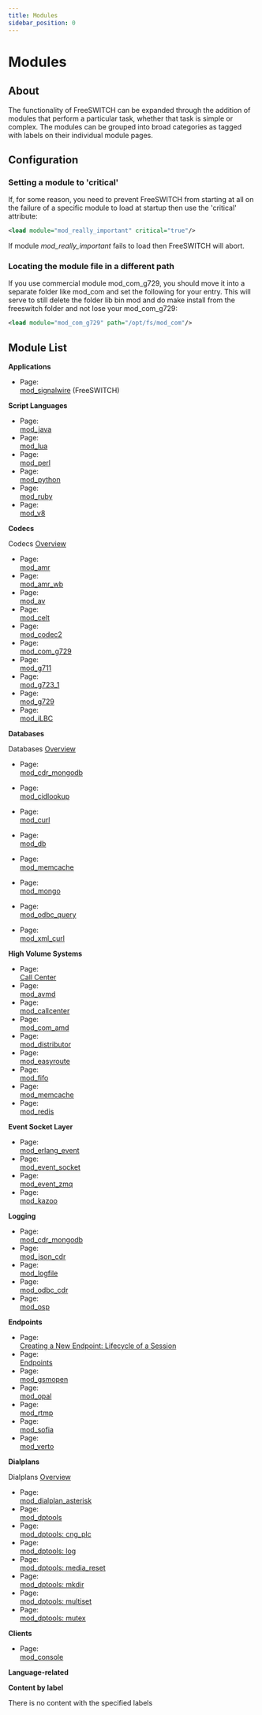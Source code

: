 ```yaml
---
title: Modules
sidebar_position: 0
---
```


# Modules 


## About

The functionality of FreeSWITCH can be expanded through the addition of modules that perform a particular task, whether that task is simple or complex. The modules can be grouped into broad categories as tagged with labels on their individual module pages.

## Configuration

### Setting a module to 'critical'

If, for some reason, you need to prevent FreeSWITCH from starting at all on the failure of a specific module to load at startup then use the 'critical' attribute:

```xml
<load module="mod_really_important" critical="true"/>
```

If module _mod\_really\_important_ fails to load then FreeSWITCH will abort.

### Locating the module file in a different path

If you use commercial module mod\_com\_g729, you should move it into a separate folder like mod\_com and set the following for your entry. This will serve to still delete the folder lib bin mod and do make install from the freeswitch folder and not lose your mod\_com\_g729:

```xml
<load module="mod_com_g729" path="/opt/fs/mod_com"/>
```

## Module List

**Applications**

* Page:  
[mod\_signalwire](./mod_signalwire_19595544.mdx) (FreeSWITCH)

**Script Languages**

* Page:  
[mod\_java](./mod_java_3966491.mdx)
* Page:  
[mod\_lua](./mod_lua_1048944.mdx)
* Page:  
[mod\_perl](./mod_perl_1048930.mdx)
* Page:  
[mod\_python](./mod_python_1048940.mdx)
* Page:  
[mod\_ruby](./mod_ruby_5046429.mdx)
* Page:  
[mod\_v8](./mod_v8_1048935.mdx)

**Codecs**

Codecs [Overview](../Codecs-and-Media/index.mdx)

* Page:  
[mod\_amr](./mod_amr_3964984.mdx)
* Page:  
[mod\_amr\_wb](./mod_amr_wb_3964987.mdx)
* Page:  
[mod\_av](./mod_av_27591638.mdx)
* Page:  
[mod\_celt](./mod_celt_3964992.mdx)
* Page:  
[mod\_codec2](./mod_codec2_6587354.mdx)
* Page:  
[mod\_com\_g729](./mod_com_g729_1049284.mdx)
* Page:  
[mod\_g711](./mod_g711_3375592.mdx)
* Page:  
[mod\_g723\_1](./mod_g723_1_3375594.mdx)
* Page:  
[mod\_g729](./mod_g729_3375549.mdx)
* Page:  
[mod\_iLBC](./mod_iLBC_3375542.mdx)

**Databases**

Databases [Overview](../Databases/index.mdx)

* Page:  
[mod\_cdr\_mongodb](./mod_cdr_mongodb_3965094.mdx)
* Page:  
[mod\_cidlookup](./mod_cidlookup_1966667.mdx)
* Page:  
[mod\_curl](./mod_curl_3965033.mdx)

* Page:  
[mod\_db](./mod_db_6586567.mdx)
* Page:  
[mod\_memcache](./mod_memcache_6587131.mdx)
* Page:  
[mod\_mongo](./mod_mongo_6587158.mdx)
* Page:  
[mod\_odbc\_query](./mod_odbc_query_6587371.mdx)
* Page:  
[mod\_xml\_curl](./mod_xml_curl_1049001.mdx)


**High Volume Systems**

* Page:  
[Call Center](../Configuration/Call-Center_7143525.mdx)
* Page:  
[mod\_avmd](./mod_avmd_1049372.mdx)
* Page:  
[mod\_callcenter](./mod_callcenter_1049389.mdx)
* Page:  
[mod\_com\_amd](./mod_com_amd_4653131.mdx)
* Page:  
[mod\_distributor](./mod_distributor_3966220.mdx)
* Page:  
[mod\_easyroute](./mod_easyroute_3966222.mdx)
* Page:  
[mod\_fifo](./mod_fifo_3966031.mdx)
* Page:  
[mod\_memcache](./mod_memcache_6587131.mdx)
* Page:  
[mod\_redis](./mod_redis_3964957.mdx)

**Event Socket Layer**

* Page:  
[mod\_erlang\_event](./mod_erlang_event_1048926.mdx)
* Page:  
[mod\_event\_socket](./mod_event_socket_1048924.mdx)
* Page:  
[mod\_event\_zmq](./mod_event_zmq_3966418.mdx)
* Page:  
[mod\_kazoo](./mod_kazoo_10683641.mdx)

**Logging**

* Page:  
[mod\_cdr\_mongodb](./mod_cdr_mongodb_3965094.mdx)
* Page:  
[mod\_json\_cdr](./mod_json_cdr_4653124.mdx)
* Page:  
[mod\_logfile](./mod_logfile_1048990.mdx)
* Page:  
[mod\_odbc\_cdr](./mod_odbc_cdr_7143449.mdx)
* Page:  
[mod\_osp](./mod_osp_6587434.mdx)

**Endpoints**

* Page:  
[Creating a New Endpoint: Lifecycle of a Session](../Community/Contributing-Code/Creating-New-Modules/9634354.mdx)
* Page:  
[Endpoints](../Introduction/Endpoints.mdx)
* Page:  
[mod\_gsmopen](./mod_gsmopen_7143567.mdx)
* Page:  
[mod\_opal](./mod_opal_6587390.mdx)
* Page:  
[mod\_rtmp](./mod_rtmp_5046427.mdx)
* Page:  
[mod\_sofia](./mod_sofia_1048707.mdx)
* Page:  
[mod\_verto](./mod_verto_3964934.mdx)

**Dialplans**

Dialplans [Overview](../Dialplan/index.mdx)

* Page:  
[mod\_dialplan\_asterisk](./mod_dialplan_asterisk_3966416.mdx)
* Page:  
[mod\_dptools](./mod_dptools_1970333.mdx)
* Page:  
[mod\_dptools: cng\_plc](./mod-dptools/6586541)
* Page:  
[mod\_dptools: log](./mod-dptools/6586596.mdx)
* Page:  
[mod\_dptools: media\_reset](./mod-dptools/6586619.mdx)
* Page:  
[mod\_dptools: mkdir](./mod-dptools/6586626.mdx)
* Page:  
[mod\_dptools: multiset](./mod-dptools/6586655.mdx)
* Page:  
[mod\_dptools: mutex](./mod-dptools/6586674.mdx)
  
  
**Clients**

* Page:  
[mod\_console](./mod_console_1048950.mdx)

**Language-related**

**Content by label** 

There is no content with the specified labels
  
  

